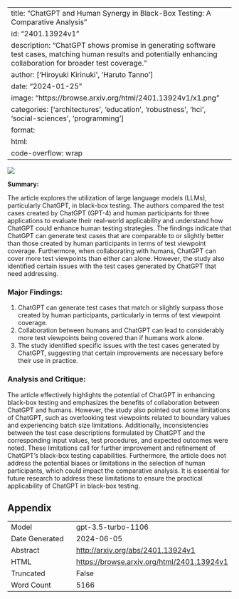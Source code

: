 
---
title: "ChatGPT and Human Synergy in Black-Box Testing: A Comparative Analysis"
id: "2401.13924v1"
description: "ChatGPT shows promise in generating software test cases, matching human results and potentially enhancing collaboration for broader test coverage."
author: ['Hiroyuki Kirinuki', 'Haruto Tanno']
date: "2024-01-25"
image: "https://browse.arxiv.org/html/2401.13924v1/x1.png"
categories: ['architectures', 'education', 'robustness', 'hci', 'social-sciences', 'programming']
format:
  html:
    code-overflow: wrap
---

![](https://browse.arxiv.org/html/2401.13924v1/x1.png)

**Summary:**

The article explores the utilization of large language models (LLMs), particularly ChatGPT, in black-box testing. The authors compared the test cases created by ChatGPT (GPT-4) and human participants for three applications to evaluate their real-world applicability and understand how ChatGPT could enhance human testing strategies. The findings indicate that ChatGPT can generate test cases that are comparable to or slightly better than those created by human participants in terms of test viewpoint coverage. Furthermore, when collaborating with humans, ChatGPT can cover more test viewpoints than either can alone. However, the study also identified certain issues with the test cases generated by ChatGPT that need addressing.

### Major Findings:
1. ChatGPT can generate test cases that match or slightly surpass those created by human participants, particularly in terms of test viewpoint coverage.
2. Collaboration between humans and ChatGPT can lead to considerably more test viewpoints being covered than if humans work alone.
3. The study identified specific issues with the test cases generated by ChatGPT, suggesting that certain improvements are necessary before their use in practice.

### Analysis and Critique:
The article effectively highlights the potential of ChatGPT in enhancing black-box testing and emphasizes the benefits of collaboration between ChatGPT and humans. However, the study also pointed out some limitations of ChatGPT, such as overlooking test viewpoints related to boundary values and experiencing batch size limitations. Additionally, inconsistencies between the test case descriptions formulated by ChatGPT and the corresponding input values, test procedures, and expected outcomes were noted. These limitations call for further improvement and refinement of ChatGPT's black-box testing capabilities. Furthermore, the article does not address the potential biases or limitations in the selection of human participants, which could impact the comparative analysis. It is essential for future research to address these limitations to ensure the practical applicability of ChatGPT in black-box testing.

## Appendix

|          |          |
|----------|----------|
| Model     | gpt-3.5-turbo-1106       |
| Date Generated     | 2024-06-05       |
| Abstract | [http://arxiv.org/abs/2401.13924v1](http://arxiv.org/abs/2401.13924v1)        |
| HTML     | [https://browse.arxiv.org/html/2401.13924v1](https://browse.arxiv.org/html/2401.13924v1)       |
| Truncated       | False       |
| Word Count       | 5166       |